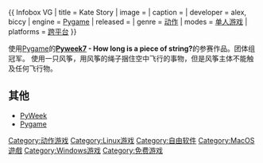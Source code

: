 {{Portal|自由软件}}
{{Portal|电子游戏}}
{{ Infobox VG
| title     = Kate Story
| image     = 
| caption   = 
| developer = alex, biccy 
| engine    = [[Pygame|Pygame]]
| released  =  {{release date and age|2008|09|14}}
| genre = [[动作游戏|动作]]
| modes     = [[单人游戏|单人游戏]]
| platforms = [[跨平台|跨平台]]
}}

使用[[Pygame|Pygame]]的'''[[PyWeek|Pyweek7]] - How long is a piece of string?'''的参赛作品。团体组冠军。
使用一只风筝，用风筝的绳子捆住空中飞行的事物，但是风筝主体不能触及任何飞行物。

== 其他 ==
*[[PyWeek|PyWeek]]
*[[Pygame|Pygame]]

[[Category:动作游戏|Category:动作游戏]]
[[Category:Linux游戏|Category:Linux游戏]]
[[Category:自由软件|Category:自由软件]]
[[Category:MacOS遊戲|Category:MacOS遊戲]]
[[Category:Windows游戏|Category:Windows游戏]]
[[Category:免费游戏|Category:免费游戏]]